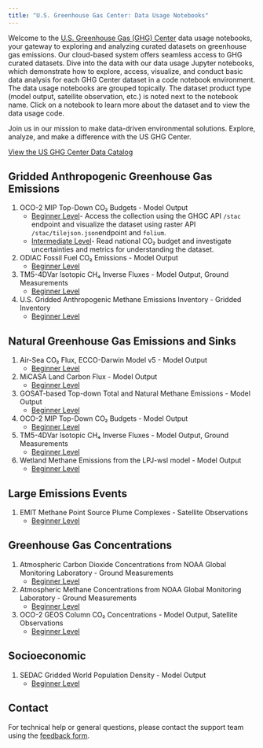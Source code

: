 ```yaml
---
title: "U.S. Greenhouse Gas Center: Data Usage Notebooks"
---
```


Welcome to the [U.S. Greenhouse Gas (GHG) Center](https://earth.gov/ghgcenter) data usage notebooks, your gateway to exploring and analyzing curated datasets on greenhouse gas emissions.
Our cloud-based system offers seamless access to GHG curated datasets. Dive into the data with our data usage Jupyter notebooks, which demonstrate how to explore, access, visualize, and conduct basic data analysis for each GHG Center dataset in a code notebook environment. The data usage notebooks are grouped topically. The dataset product type (model output, satellite observation, etc.) is noted next to the notebook name. Click on a notebook to learn more about the dataset and to view the data usage code.

Join us in our mission to make data-driven environmental solutions.
Explore, analyze, and make a difference with the US GHG Center.

[View the US GHG Center Data Catalog](https://earth.gov/ghgcenter/data-catalog)

## Gridded Anthropogenic Greenhouse Gas Emissions
1. OCO-2 MIP Top-Down CO₂ Budgets - Model Output
   - [Beginner Level](user_data_notebooks/oco2-mip-co2budget-yeargrid-v1_User_Notebook.ipynb)- Access the collection using the GHGC API `/stac` endpoint and visualize the dataset using raster API `/stac/tilejson.json `endpoint and `folium`.
   - [Intermediate Level](user_data_notebooks/oco2-mip-National-co2budget.ipynb)- Read national CO₂ budget and investigate uncertainties and metrics for understanding the dataset. 
2. ODIAC Fossil Fuel CO₂ Emissions - Model Output
   - [Beginner Level](user_data_notebooks/odiac-ffco2-monthgrid-v2022_User_Notebook.ipynb)
3. TM5-4DVar Isotopic CH₄ Inverse Fluxes - Model Output, Ground Measurements
   - [Beginner Level](user_data_notebooks/tm54dvar-ch4flux-monthgrid-v1_User_Notebook.ipynb)
4. U.S. Gridded Anthropogenic Methane Emissions Inventory - Gridded Inventory
   - [Beginner Level](user_data_notebooks/epa-ch4emission-grid-v2express_User_Notebook.ipynb)

## Natural Greenhouse Gas Emissions and Sinks
1. Air-Sea CO₂ Flux, ECCO-Darwin Model v5 - Model Output
   - [Beginner Level](user_data_notebooks/eccodarwin-co2flux-monthgrid-v5_User_Notebook.ipynb)
2. MiCASA Land Carbon Flux - Model Output
   - [Beginner Level](user_data_notebooks/micasa-carbonflux-daygrid-v1_User_Notebook.ipynb)
3. GOSAT-based Top-down Total and Natural Methane Emissions - Model Output
   - [Beginner Level](user_data_notebooks/gosat-based-ch4budget-yeargrid-v1_User_Notebook.ipynb)
4. OCO-2 MIP Top-Down CO₂ Budgets - Model Output
   - [Beginner Level](user_data_notebooks/oco2-mip-co2budget-yeargrid-v1_User_Notebook.ipynb)
5. TM5-4DVar Isotopic CH₄ Inverse Fluxes - Model Output, Ground Measurements
   - [Beginner Level](user_data_notebooks/tm54dvar-ch4flux-monthgrid-v1_User_Notebook.ipynb)
6. Wetland Methane Emissions from the LPJ-wsl model - Model Output
   - [Beginner Level](user_data_notebooks/lpjeosim-wetlandch4-daygrid-v2_User_Notebok.ipynb)

## Large Emissions Events
1. EMIT Methane Point Source Plume Complexes - Satellite Observations
   - [Beginner Level](user_data_notebooks/emit-ch4plume-v1_User_Notebook.ipynb)

## Greenhouse Gas Concentrations
1. Atmospheric Carbon Dioxide Concentrations from NOAA Global Monitoring Laboratory - Ground Measurements
   - [Beginner Level](user_data_notebooks/noaa-insitu_User_Notebook.ipynb)
2. Atmospheric Methane Concentrations from NOAA Global Monitoring Laboratory - Ground Measurements
   - [Beginner Level](user_data_notebooks/noaa-insitu_User_Notebook.ipynb)
3. OCO-2 GEOS Column CO₂ Concentrations - Model Output, Satellite Observations
   - [Beginner Level](user_data_notebooks/oco2geos-co2-daygrid-v10r_User_Notebook.ipynb)

## Socioeconomic
1. SEDAC Gridded World Population Density - Model Output
   - [Beginner Level](user_data_notebooks/sedac-popdensity-yeargrid5yr-v4.11_User_Notebook.ipynb)

## Contact

For technical help or general questions, please contact the support team using the [feedback form](https://docs.google.com/forms/d/e/1FAIpQLSeVWCrnca08Gt_qoWYjTo6gnj1BEGL4NCUC9VEiQnXA02gzVQ/viewform).